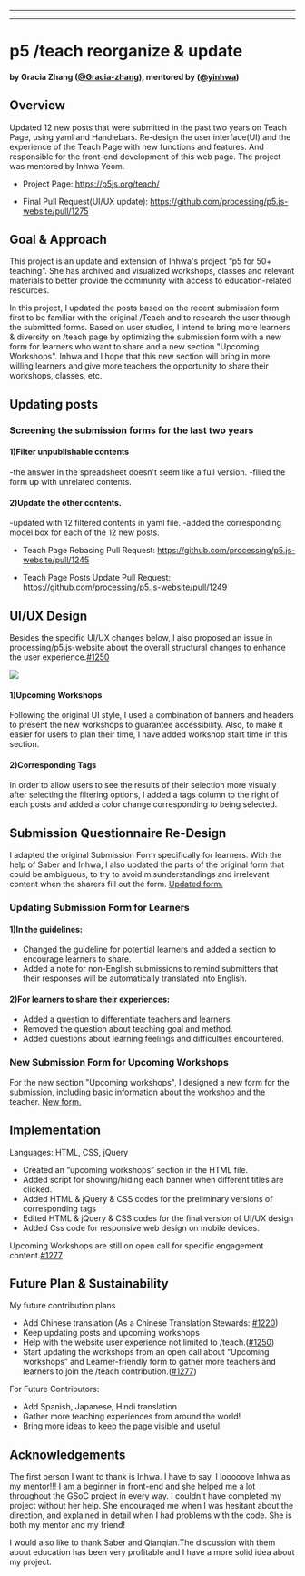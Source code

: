 
---

---
# p5 /teach reorganize & update
#### by Gracia Zhang ([@Gracia-zhang](https://github.com/Gracia-zhang)), mentored by ([@yinhwa](https://github.com/yinhwa))


## Overview


Updated 12 new posts that were submitted in the past two years on Teach Page, using yaml and Handlebars. Re-design the user interface(UI) and the experience of the Teach Page with new functions and features. And responsible for the front-end development of this web page. The project was mentored by Inhwa Yeom.


* Project Page: https://p5js.org/teach/


* Final Pull Request(UI/UX update): https://github.com/processing/p5.js-website/pull/1275


## Goal & Approach


This project is an update and extension of Inhwa's project “p5 for 50+ teaching”. She has archived and visualized workshops, classes and relevant materials to better provide the community with access to education-related resources. 


In this project, I updated the posts based on the recent submission form first to be familiar with the original /Teach and to research the user through the submitted forms. Based on user studies, I intend to bring more learners & diversity on /teach page by optimizing the submission form with a new form for learners who want to share and a new section "Upcoming Workshops". Inhwa and I hope that this new section will bring in more willing learners and give more teachers the opportunity to share their workshops, classes, etc.


## Updating posts


### Screening the submission forms for the last two years


#### 1)Filter unpublishable contents
-the answer in the spreadsheet doesn't seem like a full version.
-filled the form up with unrelated contents.


#### 2)Update the other contents.
-updated with 12 filtered contents in yaml file.
-added the corresponding model box for each of the 12 new posts.

* Teach Page Rebasing Pull Request: https://github.com/processing/p5.js-website/pull/1245
  
* Teach Page Posts Update Pull Request: https://github.com/processing/p5.js-website/pull/1249


## UI/UX Design 

Besides the specific UI/UX changes below, I also proposed an issue in processing/p5.js-website about the overall structural changes to enhance the user experience.[#1250](https://github.com/processing/p5.js-website/issues/1250)


![](https://drive.google.com/uc?export=veiw&id=1r-wriIvnOPLL6G-ihrL-9wOSEOKfY7l3)


#### 1)Upcoming Workshops

Following the original UI style, I used a combination of banners and headers to present the new workshops to guarantee accessibility. Also, to make it easier for users to plan their time, I have added workshop start time in this section. 


#### 2)Corresponding Tags

In order to allow users to see the results of their selection more visually after selecting the filtering options, I added a tags column to the right of each posts and added a color change corresponding to being selected.


## Submission Questionnaire Re-Design

I adapted the original Submission Form specifically for learners.
With the help of Saber and Inhwa, I also updated the parts of the original form that could be ambiguous, to try to avoid misunderstandings and irrelevant content when the sharers fill out the form. [Updated form.](https://forms.gle/GVLrxrvuBTpSTzgCA)


### Updating Submission Form for Learners

#### 1)In the guidelines:

- Changed the guideline for potential learners and added a section to encourage learners to share.
- Added a note for non-English submissions to remind submitters that their responses will be automatically translated into English.

#### 2)For learners to share their experiences:

- Added a question to differentiate teachers and learners.
- Removed the question about teaching goal and method.
- Added questions about learning feelings and difficulties encountered.

### New Submission Form for Upcoming Workshops

For the new section "Upcoming workshops", I designed a new form for the submission, including basic information about the workshop and the teacher. [New form.](https://forms.gle/mP9oFpeA4SMWoi446)

## Implementation

Languages: HTML, CSS, jQuery


- Created an “upcoming workshops” section in the HTML file.
- Added script for showing/hiding each banner when different titles are clicked.
- Added HTML & jQuery & CSS codes for the preliminary versions of corresponding tags
- Edited HTML & jQuery & CSS codes for the final version of UI/UX design
- Added Css code for responsive web design on mobile devices.

Upcoming Workshops are still on open call for specific engagement content.[#1277](https://github.com/processing/p5.js-website/issues/1277)

## Future Plan & Sustainability

My future contribution plans
- Add Chinese translation (As a Chinese Translation Stewards: [#1220](https://github.com/processing/p5.js-website/issues/1220))
- Keep updating posts and upcoming workshops
- Help with the website user experience not limited to /teach.([#1250](https://github.com/processing/p5.js-website/issues/1250))
- Start updating the workshops from an open call about “Upcoming workshops” and Learner-friendly form to gather more teachers and learners to join the /teach contribution.([#1277](https://github.com/processing/p5.js-website/issues/1277))


For Future Contributors:
- Add Spanish, Japanese, Hindi translation
- Gather more teaching experiences from around the world!
- Bring more ideas to keep the page visible and useful


## Acknowledgements

The first person I want to thank is Inhwa. I have to say, I looooove Inhwa as my mentor!!! I am a beginner in front-end and she helped me a lot throughout the GSoC project in every way. I couldn't have completed my project without her help. She encouraged me when I was hesitant about the direction, and explained in detail when I had problems with the code. She is both my mentor and my friend!

I would also like to thank Saber and Qianqian.The discussion with them about education has been very profitable and I have a more solid idea about my project.

